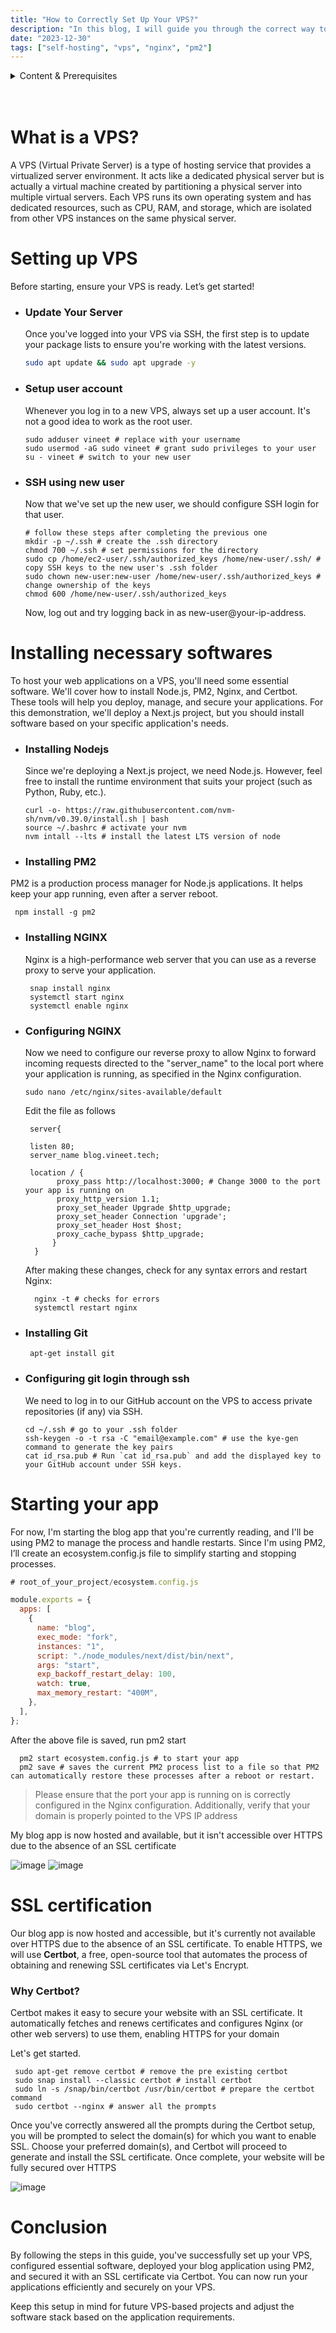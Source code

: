 ```yaml
---
title: "How to Correctly Set Up Your VPS?"
description: "In this blog, I will guide you through the correct way to set up your VPS to host your websites efficiently!"
date: "2023-12-30"
tags: ["self-hosting", "vps", "nginx", "pm2"]
---
```



<details>
  <summary>Content & Prerequisites</summary>

  ## Prerequisites

  - A VPS (Virtual Private Server) already set up.
  - Basic understanding of Linux commands and terminal usage.
  - A domain name pointed to your VPS IP address (for SSL certification).
  - SSH access to your VPS with a non-root user.

  ## Content Overview
  - [What is a VPS?](#what-is-a-vps)
  - [Setting up VPS](#setting-up-vps)
  - [Installing necessary softwares](#installing-necessary-softwares)
  - [Starting your app](#starting-your-app)
  - [SSL Certification](#ssl-certification)
  - [Conclusion](#conclusion)

</details>
<br></br>


# What is a VPS?

A VPS (Virtual Private Server) is a type of hosting service that provides a virtualized server environment. It acts like a dedicated physical server but is actually a virtual machine created by partitioning a physical server into multiple virtual servers. Each VPS runs its own operating system and has dedicated resources, such as CPU, RAM, and storage, which are isolated from other VPS instances on the same physical server.

# Setting up VPS

Before starting, ensure your VPS is ready. Let’s get started!

- ### Update Your Server

  Once you've logged into your VPS via SSH, the first step is to update your package lists to ensure you're working with the latest versions.
  
  ```bash
  sudo apt update && sudo apt upgrade -y
  ```
 - ### Setup user account
   Whenever you log in to a new VPS, always set up a user account. It's not a good idea to work as the root user.
      ```shell
    sudo adduser vineet # replace with your username
    sudo usermod -aG sudo vineet # grant sudo privileges to your user
    su - vineet # switch to your new user
   ```
 - ### SSH using new user
   Now that we've set up the new user, we should configure SSH login for that user.
   ```shell
   # follow these steps after completing the previous one
   mkdir -p ~/.ssh # create the .ssh directory
   chmod 700 ~/.ssh # set permissions for the directory
   sudo cp /home/ec2-user/.ssh/authorized_keys /home/new-user/.ssh/ # copy SSH keys to the new user's .ssh folder
   sudo chown new-user:new-user /home/new-user/.ssh/authorized_keys # change ownership of the keys
   chmod 600 /home/new-user/.ssh/authorized_keys
   ```
   Now, log out and try logging back in as new-user@your-ip-address.
 
# Installing necessary softwares

To host your web applications on a VPS, you'll need some essential software. We'll cover how to install Node.js, PM2, Nginx, and Certbot. These tools will help you deploy, manage, and secure your applications. For this demonstration, we'll deploy a Next.js project, but you should install software based on your specific application's needs.

- ### Installing Nodejs
  Since we're deploying a Next.js project, we need Node.js. However, feel free to install the runtime environment that suits your project (such as Python, Ruby, etc.).

  ```shell
  curl -o- https://raw.githubusercontent.com/nvm-sh/nvm/v0.39.0/install.sh | bash 
  source ~/.bashrc # activate your nvm 
  nvm intall --lts # install the latest LTS version of node
  ```

- ### Installing PM2
PM2 is a production process manager for Node.js applications. It helps keep your app running, even after a server reboot.
  ```shell
   npm install -g pm2
  ```
- ### Installing NGINX
  Nginx is a high-performance web server that you can use as a reverse proxy to serve your application.
  ```shell
   snap install nginx
   systemctl start nginx
   systemctl enable nginx
  ```
- ### Configuring NGINX
  Now we need to configure our reverse proxy to allow Nginx to forward incoming requests directed to the "server_name" to the local port where your application is running, as specified    in the Nginx configuration.
  ```shell
  sudo nano /etc/nginx/sites-available/default
  ```
  Edit the file as follows  
  ```shell 
   server{ 
            
   listen 80;
   server_name blog.vineet.tech;
            
   location / { 
         proxy_pass http://localhost:3000; # Change 3000 to the port your app is running on
         proxy_http_version 1.1;
         proxy_set_header Upgrade $http_upgrade;
         proxy_set_header Connection 'upgrade';
         proxy_set_header Host $host;
         proxy_cache_bypass $http_upgrade;
        }
    }
  ```
  After making these changes, check for any syntax errors and restart Nginx:
   ```shell
     nginx -t # checks for errors 
     systemctl restart nginx
   ```
- ### Installing Git
  ```shell
   apt-get install git 
  ```
- ### Configuring git login through ssh
  We need to log in to our GitHub account on the VPS to access private repositories (if any) via SSH.
  ```shell
  cd ~/.ssh # go to your .ssh folder
  ssh-keygen -o -t rsa -C "email@example.com" # use the kye-gen command to generate the key pairs
  cat id_rsa.pub # Run `cat id_rsa.pub` and add the displayed key to your GitHub account under SSH keys.
  ```

# Starting your app 
For now, I'm starting the blog app that you're currently reading, and I'll be using PM2 to manage the process and handle restarts. Since I'm using PM2, I’ll create an ecosystem.config.js file to simplify starting and stopping processes.

```js
# root_of_your_project/ecosystem.config.js

module.exports = {
  apps: [
    {
      name: "blog",
      exec_mode: "fork",
      instances: "1",
      script: "./node_modules/next/dist/bin/next",
      args: "start",
      exp_backoff_restart_delay: 100,
      watch: true,
      max_memory_restart: "400M",
    },
  ],
};
```
After the above file is saved, run pm2 start
```shell
  pm2 start ecosystem.config.js # to start your app 
  pm2 save # saves the current PM2 process list to a file so that PM2 can automatically restore these processes after a reboot or restart.
```
> Please ensure that the port your app is running on is correctly configured in the Nginx configuration. Additionally, verify that your domain is properly pointed to the VPS IP address

My blog app is now hosted and available, but it isn't accessible over HTTPS due to the absence of an SSL certificate

![image](https://github.com/user-attachments/assets/3da6fe7c-cd8b-4ec3-a85b-8586c36b57a3)
![image](https://github.com/user-attachments/assets/d597b0a9-f4d8-48f3-8232-239dcadb71f3)

# SSL certification 
Our blog app is now hosted and accessible, but it's currently not available over HTTPS due to the absence of an SSL certificate. To enable HTTPS, we will use **Certbot**, a free, open-source tool that automates the process of obtaining and renewing SSL certificates via Let's Encrypt.

### Why Certbot?
Certbot makes it easy to secure your website with an SSL certificate. It automatically fetches and renews certificates and configures Nginx (or other web servers) to use them, enabling HTTPS for your domain

Let's get started.

```shell
 sudo apt-get remove certbot # remove the pre existing certbot
 sudo snap install --classic certbot # install certbot 
 sudo ln -s /snap/bin/certbot /usr/bin/certbot # prepare the certbot command 
 sudo certbot --nginx # answer all the prompts 
```
Once you've correctly answered all the prompts during the Certbot setup, you will be prompted to select the domain(s) for which you want to enable SSL. Choose your preferred domain(s), and Certbot will proceed to generate and install the SSL certificate. Once complete, your website will be fully secured over HTTPS

![image](https://github.com/user-attachments/assets/35ac3aab-2c60-474c-ab3b-9f8236019ba9)

# Conclusion 
By following the steps in this guide, you've successfully set up your VPS, configured essential software, deployed your blog application using PM2, and secured it with an SSL certificate via Certbot. You can now run your applications efficiently and securely on your VPS.

Keep this setup in mind for future VPS-based projects and adjust the software stack based on the application requirements.
